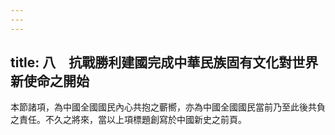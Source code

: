 ```yaml
---
---
---
```

title: 八　抗戰勝利建國完成中華民族固有文化對世界新使命之開始
---




本節諸項，為中國全國國民內心共抱之蘄嚮，亦為中國全國國民當前乃至此後共負之責任。不久之將來，當以上項標題創寫於中國新史之前頁。